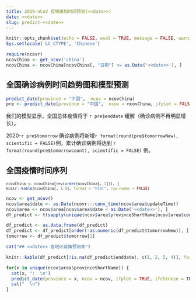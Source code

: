 ```yaml
---
title: 2019-nCoV 疫情缓和时间预测(<<date>>)
date: <<date>>
slug: predict-<<date>>
---
```


```r
knitr::opts_chunk$set(echo = FALSE, eval = TRUE, message = FALSE, warning = FALSE, error = FALSE, collapse = TRUE, out.width = "100%")
Sys.setlocale('LC_CTYPE', 'Chinese')
```

```r
require(ncovr)
ncovChina <- get_ncov('china') 
ncovChina <- ncovChina[ncovChina[, "日期"] <= as.Date('<<date>>'), ]
```

## 全国确诊病例时间趋势图和模型预测

```r
predict_date(province = "中国",  ncov = ncovChina)
pre <- predict_date(province = "中国",  ncov = ncovChina, ifplot = FALSE)
```


我们的模型显示，全国总体疫情将于 `r pre$enddate` 缓解（确诊病例不再明显增长）。

2020-`r pre$tomorrow` 确诊病例将新增`r format(round(pre$tomorrowNew), scientific = FALSE)`例，累计确诊病例将达到 `r format(round(pre$tomorrowcount), scientific = FALSE)` 例。

## 全国疫情时间序列

<small>

```r
ncovChina <- ncovChina[rev(order(ncovChina[, 1])), ]
knitr::kable(ncovChina[, 1:9], format = "html", row.names = FALSE)
```

</small>


```r
ncov <- get_ncov()
ncov$area$date <- as.Date(ncovr:::conv_time(ncov$area$updateTime))
ncov$area <- ncov$area[ncov$area$date < as.Date('<<date>>'), ]
df_predict <- t(sapply(unique(ncov$area$provinceShortName[ncov$area$country == '中国']), function(x) predict_date(province = x, ncov = ncov, ifplot = FALSE)))

df_predict <- as.data.frame(df_predict)
df_predict <- df_predict[order(-as.numeric(df_predict$tomorrowNew)), ]
tomorrow <- df_predict$tomorrow[1]
```

```r
cat("## <<date>> 各地区疫情预测表")
```

```r
knitr::kable(df_predict[!is.na(df_predict$enddate), c(1, 2, 5, 4)], format = "html", row.names = FALSE, col.names = c("地区", "疫情缓解日期", paste0(tomorrow, "新增确诊人数预测"), paste0(tomorrow, "累计确诊人数预测")))
```

```r
for(x in unique(ncov$area$provinceShortName)) {
  cat(x, ":  \n")
  predict_date(province = x, ncov = ncov, ifplot = TRUE, ifchinese = TRUE)
  cat("  \n")
}
```
